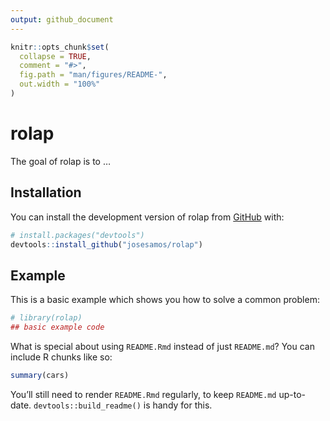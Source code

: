 ```yaml
---
output: github_document
---
```


<!-- README.md is generated from README.Rmd. Please edit that file -->

```r
knitr::opts_chunk$set(
  collapse = TRUE,
  comment = "#>",
  fig.path = "man/figures/README-",
  out.width = "100%"
)
```

# rolap

<!-- badges: start -->
<!-- badges: end -->

The goal of rolap is to ...

## Installation

You can install the development version of rolap from [GitHub](https://github.com/) with:

``` r
# install.packages("devtools")
devtools::install_github("josesamos/rolap")
```

## Example

This is a basic example which shows you how to solve a common problem:

```r
# library(rolap)
## basic example code
```

What is special about using `README.Rmd` instead of just `README.md`? You can include R chunks like so:

```r
summary(cars)
```

You'll still need to render `README.Rmd` regularly, to keep `README.md` up-to-date. `devtools::build_readme()` is handy for this.
